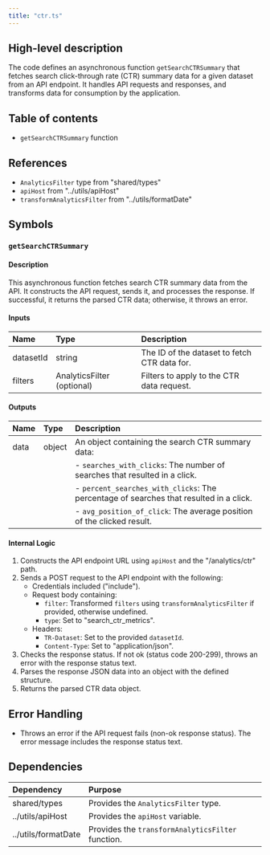 ```yaml
---
title: "ctr.ts"
---
```


## High-level description
The code defines an asynchronous function `getSearchCTRSummary` that fetches search click-through rate (CTR) summary data for a given dataset from an API endpoint. It handles API requests and responses, and transforms data for consumption by the application.

## Table of contents
- `getSearchCTRSummary` function

## References
- `AnalyticsFilter` type from "shared/types"
- `apiHost` from "../utils/apiHost"
- `transformAnalyticsFilter` from "../utils/formatDate"

## Symbols

### `getSearchCTRSummary`
#### Description
This asynchronous function fetches search CTR summary data from the API. It constructs the API request, sends it, and processes the response. If successful, it returns the parsed CTR data; otherwise, it throws an error.

#### Inputs
| Name | Type | Description |
|:-----|:-----|:------------|
| datasetId | string | The ID of the dataset to fetch CTR data for. |
| filters | AnalyticsFilter (optional) | Filters to apply to the CTR data request. |

#### Outputs
| Name | Type | Description |
|:-----|:-----|:------------|
| data | object | An object containing the search CTR summary data:  |
| | | - `searches_with_clicks`: The number of searches that resulted in a click. |
| | | - `percent_searches_with_clicks`: The percentage of searches that resulted in a click. |
| | | - `avg_position_of_click`: The average position of the clicked result. |

#### Internal Logic
1. Constructs the API endpoint URL using `apiHost` and the "/analytics/ctr" path.
2. Sends a POST request to the API endpoint with the following:
    - Credentials included ("include").
    - Request body containing:
        - `filter`: Transformed `filters` using `transformAnalyticsFilter` if provided, otherwise undefined.
        - `type`: Set to "search_ctr_metrics".
    - Headers:
        - `TR-Dataset`: Set to the provided `datasetId`.
        - `Content-Type`: Set to "application/json".
3. Checks the response status. If not ok (status code 200-299), throws an error with the response status text.
4. Parses the response JSON data into an object with the defined structure.
5. Returns the parsed CTR data object.

## Error Handling
- Throws an error if the API request fails (non-ok response status). The error message includes the response status text.

## Dependencies
| Dependency | Purpose |
|:-----------|:--------|
| shared/types | Provides the `AnalyticsFilter` type. |
| ../utils/apiHost | Provides the `apiHost` variable. |
| ../utils/formatDate | Provides the `transformAnalyticsFilter` function. |
